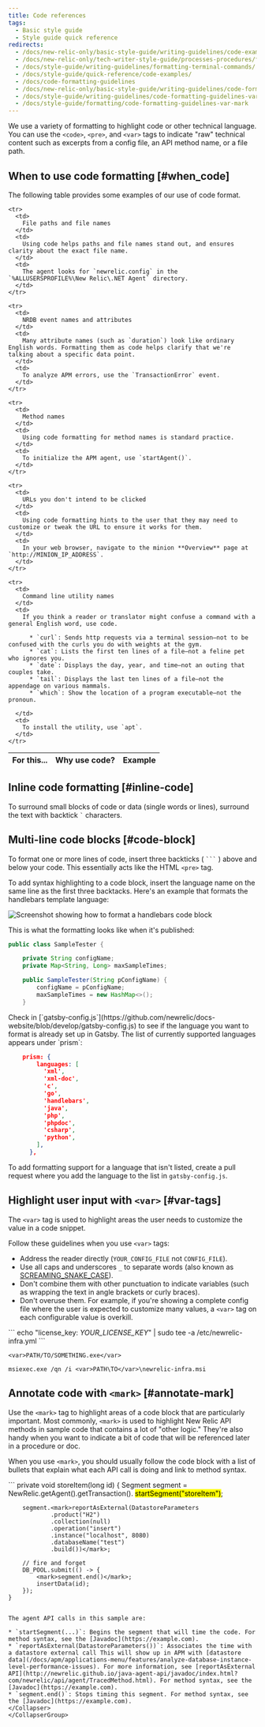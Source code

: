 ```yaml
---
title: Code references
tags:
  - Basic style guide
  - Style guide quick reference
redirects:
  - /docs/new-relic-only/basic-style-guide/writing-guidelines/code-examples
  - /docs/new-relic-only/tech-writer-style-guide/processes-procedures/formatting-terminal-commands
  - /docs/style-guide/writing-guidelines/formatting-terminal-commands/
  - /docs/style-guide/quick-reference/code-examples/
  - /docs/code-formatting-guidelines
  - /docs/new-relic-only/basic-style-guide/writing-guidelines/code-formatting-guidelines
  - /docs/style-guide/writing-guidelines/code-formatting-guidelines-var-mark
  - /docs/style-guide/formatting/code-formatting-guidelines-var-mark
---
```


We use a variety of formatting to highlight code or other technical language. You can use the `<code>`, `<pre>`, and `<var>` tags to indicate "raw" technical content such as excerpts from a config file, an API method name, or a file path.

## When to use code formatting [#when_code]

The following table provides some examples of our use of code format.

<table>
  <thead>
    <tr>
      <th width={200}>
        For this...
      </th>
      <th>
        Why use code?
      </th>
      <th>
        Example
      </th>
    </tr>
  </thead>

  <tbody>
      
    <tr>
      <td>
        File paths and file names
      </td>
      <td>
        Using code helps paths and file names stand out, and ensures clarity about the exact file name.
      </td>
      <td>
        The agent looks for `newrelic.config` in the `%ALLUSERSPROFILE%\New Relic\.NET Agent` directory.
      </td>
    </tr>

    <tr>
      <td>
        NRDB event names and attributes
      </td>
      <td>
        Many attribute names (such as `duration`) look like ordinary English words. Formatting them as code helps clarify that we're talking about a specific data point.
      </td>
      <td>
        To analyze APM errors, use the `TransactionError` event.
      </td>
    </tr>

    <tr>
      <td>
        Method names
      </td>
      <td>
        Using code formatting for method names is standard practice.
      </td>
      <td>
        To initialize the APM agent, use `startAgent()`.
      </td>
    </tr>

    <tr>
      <td>
        URLs you don't intend to be clicked
      </td>
      <td>
        Using code formatting hints to the user that they may need to customize or tweak the URL to ensure it works for them.
      </td>
      <td>
        In your web browser, navigate to the minion **Overview** page at `http://MINION_IP_ADDRESS`.
      </td>
    </tr>

    <tr>
      <td>
        Command line utility names
      </td>
      <td>
        If you think a reader or translator might confuse a command with a general English word, use code. 

          * `curl`: Sends http requests via a terminal session–not to be confused with the curls you do with weights at the gym.
          * `cat`: Lists the first ten lines of a file–not a feline pet who ignores you.
          * `date`: Displays the day, year, and time–not an outing that couples take.
          * `tail`: Displays the last ten lines of a file–not the appendage on various mammals.
          * `which`: Show the location of a program executable–not the pronoun.

      </td>
      <td>
        To install the utility, use `apt`.
      </td>
    </tr>

  </tbody>
</table>

## Inline code formatting [#inline-code]

To surround small blocks of code or data (single words or lines), surround the text with backtick `` ` `` characters. 

## Multi-line code blocks [#code-block]
  
To format one or more lines of code, insert three backticks ( `` ``` `` ) above and below your code. This essentially acts like the HTML `<pre>` tag.

<CollapserGroup>
  <Collapser
    id="synax-highlight-example"
    title="Syntax highlighting example"
  >
  To add syntax highlighting to a code block, insert the language name on the same line as the first three backtacks. Here's an example that formats the handlebars template language:

  ![Screenshot showing how to format a handlebars code block](./images/code-examples.png "Screenshot showing how to format a handlebars code block")
  
  This is what the formatting looks like when it's published:
  
  ```java
  public class SampleTester {
  
      private String configName;
      private Map<String, Long> maxSampleTimes;
  
      public SampleTester(String pConfigName) {
          configName = pConfigName;
          maxSampleTimes = new HashMap<>();
      }
  ```
  </Collapser>
  <Collapser
    id="add-syntax-highlighting"
    title="Adding language support for syntax highlighting"
  >
  Check in [`gatsby-config.js`](https://github.com/newrelic/docs-website/blob/develop/gatsby-config.js) to see if the language you want to format is already set up in Gatsby. The list of currently supported languages appears under `prism`:

  ```json
      prism: {
          languages: [
            'xml',
            'xml-doc',
            'c',
            'go',
            'handlebars',
            'java',
            'php',
            'phpdoc',
            'csharp',
            'python',
          ],
        },
  ```
  
  To add formatting support for a language that isn't listed, create a pull request where you add the language to the list in `gatsby-config.js`. 
  </Collapser>
</CollapserGroup>


## Highlight user input with `<var>` [#var-tags]

The `<var>` tag is used to highlight areas the user needs to customize the value in a code snippet.

Follow these guidelines when you use `<var>` tags:

* Address the reader directly (`YOUR_CONFIG_FILE` not `CONFIG_FILE`).
* Use all caps and underscores `_` to separate words (also known as [SCREAMING_SNAKE_CASE](https://github.com/rubocop-hq/ruby-style-guide#screaming-snake-case)).
* Don't combine them with other punctuation to indicate variables (such as wrapping the text in angle brackets or curly braces).
* Don't overuse them. For example, if you're showing a complete config file where the user is expected to customize many values, a `<var>` tag on each configurable value is overkill.

<CollapserGroup>
  <Collapser
    id="var-tag-examples"
    title="Examples of using the <var> tag"
  >
  ```
  echo "license_key: <var>YOUR_LICENSE_KEY</var>" | sudo tee -a /etc/newrelic-infra.yml
  ```
  
  ```
  <var>PATH/TO/SOMETHING.exe</var>
  ```
  
  ```
  msiexec.exe /qn /i <var>PATH\TO</var>\newrelic-infra.msi
  ```
  </Collapser>
</CollapserGroup>

## Annotate code with `<mark>` [#annotate-mark]

Use the `<mark>` tag to highlight areas of a code block that are particularly important. Most commonly, `<mark>` is used to highlight New Relic API methods in sample code that contains a lot of "other logic." They're also handy when you want to indicate a bit of code that will be referenced later in a procedure or doc. 

When you use `<mark>`, you should usually follow the code block with a list of bullets that explain what each API call is doing and link to method syntax. 

<CollapserGroup>
  <Collapser
    id="mark-tag-example"
    title="Example of using the <mark> tag"
  >
  ```
    private void storeItem(long id) {
      Segment segment = NewRelic.getAgent().getTransaction(). <mark>startSegment("storeItem")</mark>;
  
        segment.<mark>reportAsExternal(DatastoreParameters
                .product("H2")
                .collection(null)
                .operation("insert")
                .instance("localhost", 8080)
                .databaseName("test")
                .build())</mark>;
  
        // fire and forget
        DB_POOL.submit(() -> {
            <mark>segment.end()</mark>;
            insertData(id);
        });
    }
  ```
  
  The agent API calls in this sample are:
  
  * `startSegment(...)`: Begins the segment that will time the code. For method syntax, see the [Javadoc](https://example.com).
  * `reportAsExternal(DatastoreParameters())`: Associates the time with a datastore external call This will show up in APM with [datastore data](/docs/apm/applications-menu/features/analyze-database-instance-level-performance-issues). For more information, see [reportAsExternal API](http://newrelic.github.io/java-agent-api/javadoc/index.html?com/newrelic/api/agent/TracedMethod.html). For method syntax, see the [Javadoc](https://example.com).
  * `segment.end()`: Stops timing this segment. For method syntax, see the [Javadoc](https://example.com).
  </Collapser>
</CollapserGroup>

